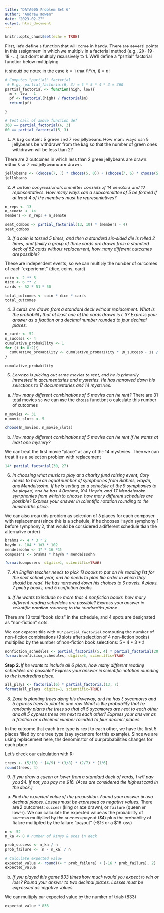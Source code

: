 ```yaml
---
title: "DATA605 Problem Set 6"
author: "Andrew Bowen"
date: "2023-02-27"
output: html_document
---
```


```r
knitr::opts_chunk$set(echo = TRUE)
```

First, let's define a function that will come in handy. There are several points in this assignment in which we multiply in a factorial method (e.g., $20 \cdot 19 \cdot 18 \cdot \dots$), but don't multiply recursively to $1$. We'll define a "partial" factorial function below multiplying 

\begin{equation}
  PF(n, k) = \frac{n!}{(k - 1)!}
\end{equation}

It should be noted in the case $k = 1$ that $PF(n, 1) = n!$
```r
# Computes "partial" factorial 
 # E.g., partial_factorial(6, 3) = 6 * 5 * 4 * 3 = 360
partial_factorial <- function(high, low){
  m <- low - 1 
  pf <- factorial(high) / factorial(m)
  return(pf)
  
}

# Test call of above function def
360 == partial_factorial(6, 3)
60 == partial_factorial(5, 3)
```

1. A bag contains 5 green and 7 red jellybeans. How many ways can 5 jellybeans be withdrawn from the bag so that the number of green ones withdrawn will be less than 2?

There are 2 outcomes in which less than 2 green jellybeans are drawn: either 6 or 7 red jellybeans are drawn. 
```r
jellybeans <- (choose(7, 7) * choose(5, 0)) + (choose(7, 6) * choose(5, 1))
jellybeans
```

2. *A certain congressional committee consists of 14 senators and 13 representatives. How many ways can a subcommittee of 5 be formed if at least 4 of the members must be representatives?*

```r
n_reps <- 13
n_senate <- 14
members <- n_reps + n_senate

seat_combos <- partial_factorial(13, 10) * (members - 4)
seat_combos
```


3. *If a coin is tossed 5 times, and then a standard six-sided die is rolled 2 times, and finally a group of three cards are drawn from a standard deck of 52 cards without replacement, how many different outcomes are possible?*

These are independent events, so we can multiply the number of outcomes of each "experiemnt" (dice, coins, card)
```r
coin <- 2 ** 5
dice <- 6 ** 2
cards <- 52 * 51 * 50

total_outcomes <- coin * dice * cards
total_outcomes
```

4. *3 cards are drawn from a standard deck without replacement. What is the probability that at least one of the cards drawn is a 3? Express your answer as a fraction or a decimal number rounded to four decimal places.*
```r
n_cards <- 52
n_success <- 4
cumulative_probability <- 1
for (i in 0:2){
  cumulative_probability <- cumulative_probability * (n_success - i) / (n_cards - 1)
}

cumulative_probability
```

5. *Lorenzo is picking out some movies to rent, and he is primarily interested in documentaries and mysteries. He has narrowed down his selections to 17 documentaries and 14 mysteries.*

  a. *How many different combinations of 5 movies can he rent?*
There are 31 total movies so we can use the `choose` functiont o calculate this number of outcomes
```r
n_movies <- 31
n_movie_slots <- 5

choose(n_movies, n_movie_slots)
```

  b. *How many different combinations of 5 movies can he rent if he wants at least one mystery?*
  
We can treat the first movie "place" as any of the 14 mysteries. Then we can treat it as a selection problem with replacement
```r
14* partial_factorial(30, 27)
```

6. *In choosing what music to play at a charity fund raising event, Cory needs to have an equal number of symphonies from Brahms, Haydn, and Mendelssohn. If he is setting up a schedule of the 9 symphonies to be played, and he has 4 Brahms, 104 Haydn, and 17 Mendelssohn symphonies from which to choose, how many different schedules are possible? Express your answer in scientific notation rounding to the hundredths place.*

We can also treat this problem as selection of 3 places for each composer with replacement (since this is a schedule, if he chooses Haydn symphony 1 before symphony 2, that would be considered a different schedule than the alternative order)

\begin{equation}
  \underbrace{4 \cdot 3 \cdot 2}_{Brahms}
\end{equation}

```r
brahms <- 4 * 3 * 2
haydn <- 104 * 103 * 102
mendelssohn <- 17 * 16 *15
composers <- brahms * haydn * mendelssohn

format(composers, digits=3, scientific=TRUE)
```


7. *An English teacher needs to pick 13 books to put on his reading list for the next school year, and he needs to plan the order in which they should be read. He has narrowed down his choices to 6 novels, 6 plays, 7 poetry books, and 5 nonfiction books.*

  a. *If he wants to include no more than 4 nonfiction books, how many different reading schedules are possible? Express your answer in scientific notation rounding to the hundredths place.*

There are 13 total "book slots" in the schedule, and 4 spots are designated as "non-fiction" slots. 

We can express this with our `partial_factorial` computing the number of non-fiction combinations (9 slots after selection of 4 non-fiction books) multiplied by the number of non-fiction book selections: $5 * 4 * 3 * 2$
```r
nonfiction_schedules <- partial_factorial(5, 4) * partial_factorial(20, 12)
format(nonfiction_schedules, digits=3, scientific=TRUE)
```


  **Step 2.** *If he wants to include all 6 plays, how many different reading schedules are possible? Express your answer in scientific notation rounding to the hundredths place.*
  
```r
all_plays <- factorial(6) * partial_factorial(13, 7)
format(all_plays, digits=3, scientific=TRUE)
```
  

8. *Zane is planting trees along his driveway, and he has 5 sycamores and 5 cypress trees to plant in one row. What is the probability that he randomly plants the trees so that all 5 sycamores are next to each other and all 5 cypress trees are next to each other? Express your answer as a fraction or a decimal number rounded to four decimal places.*


In the outcome that each tree type is next to each other, we have the first 5 places filled by one tree type (say sycamore for this example). Since we are using replacement here, the denominator of our probabilities changes for each place

\begin{aligned}
  P = \frac{5}{10} \cdot \frac{4}{9} \cdot \frac{3}{8} \cdot \frac{2}{7} \cdot \frac{1}{6} = 0.0040
\end{aligned}

Let's check our calculation with R:
```r
trees <- (5/10) * (4/9) * (3/8) * (2/7) * (1/6)
round(trees, 4)
```


9. *If you draw a queen or lower from a standard deck of cards, I will pay you $4. If not, you
pay me \$16. (Aces are considered the highest card in the deck.)*

  a. *Find the expected value of the proposition. Round your answer to two decimal places. Losses must be expressed as negative values.*
There are 2 outcomes: `success` (king or ace drawn), or `failure` (queen or lower). We can calculate the expected value as the probability of success multiplied by the success payout (\$4) plus the probability of fialure multiplied by the failure "payout" (-\$16 or a \$16 loss)
```r
n <- 52
n_ka <- 8 # number of kings & aces in deck

prob_success <- n_ka / n
prob_failure <- (n - n_ka) / n

# Calculate expected value
expected_value <- round((4 * prob_failure) + (-16 * prob_failure), 2)
expected_value
```

  b. *If you played this game 833 times how much would you expect to win or lose? Round your answer to two decimal places. Losses must be expressed as negative values.*

We can multiply our expected value by the number of trials ($833$)
```r
expected_value * 833
```





  
  
  